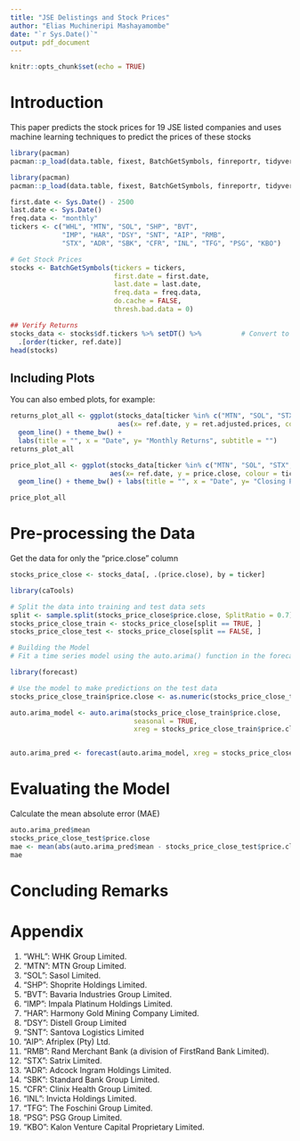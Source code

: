 ```yaml
---
title: "JSE Delistings and Stock Prices"
author: "Elias Muchineripi Mashayamombe"
date: "`r Sys.Date()`"
output: pdf_document
---
```


```r
knitr::opts_chunk$set(echo = TRUE)
```

# Introduction

This paper predicts the stock prices for 19 JSE listed companies and uses machine learning techniques to predict the prices of these stocks


```r
library(pacman)
pacman::p_load(data.table, fixest, BatchGetSymbols, finreportr, tidyverse, lubridate, ggplot2)

library(pacman)
pacman::p_load(data.table, fixest, BatchGetSymbols, finreportr, tidyverse, lubridate, ggplot2)

first.date <- Sys.Date() - 2500
last.date <- Sys.Date()
freq.data <- "monthly"
tickers <- c("WHL", "MTN", "SOL", "SHP", "BVT", 
             "IMP", "HAR", "DSY", "SNT", "AIP", "RMB",
             "STX", "ADR", "SBK", "CFR", "INL", "TFG", "PSG", "KBO")

# Get Stock Prices
stocks <- BatchGetSymbols(tickers = tickers, 
                          first.date = first.date,
                          last.date = last.date, 
                          freq.data = freq.data,
                          do.cache = FALSE,
                          thresh.bad.data = 0)

## Verify Returns
stocks_data <- stocks$df.tickers %>% setDT() %>%          # Convert to data.table
  .[order(ticker, ref.date)]   
head(stocks)
```

## Including Plots

You can also embed plots, for example:

```r
returns_plot_all <- ggplot(stocks_data[ticker %in% c("MTN", "SOL", "STX", "RMB")], 
                           aes(x= ref.date, y = ret.adjusted.prices, colour = ticker)) +
  geom_line() + theme_bw() + 
  labs(title = "", x = "Date", y= "Monthly Returns", subtitle = "") 
returns_plot_all

```


```r
price_plot_all <- ggplot(stocks_data[ticker %in% c("MTN", "SOL", "STX", "RMB")], 
                         aes(x= ref.date, y = price.close, colour = ticker)) +
  geom_line() + theme_bw() + labs(title = "", x = "Date", y= "Closing Price", subtitle = "")

price_plot_all
```
# Pre-processing the Data

Get the data for only the "price.close" column

```r
stocks_price_close <- stocks_data[, .(price.close), by = ticker]

library(caTools)

# Split the data into training and test data sets
split <- sample.split(stocks_price_close$price.close, SplitRatio = 0.7)
stocks_price_close_train <- stocks_price_close[split == TRUE, ]
stocks_price_close_test <- stocks_price_close[split == FALSE, ]

# Building the Model
# Fit a time series model using the auto.arima() function in the forecast library

library(forecast)

# Use the model to make predictions on the test data
stocks_price_close_train$price.close <- as.numeric(stocks_price_close_train$price.close)

auto.arima_model <- auto.arima(stocks_price_close_train$price.close,
                               seasonal = TRUE,
                               xreg = stocks_price_close_train$price.close)


auto.arima_pred <- forecast(auto.arima_model, xreg = stocks_price_close_test$price.close)
```

# Evaluating the Model

Calculate the mean absolute error (MAE)

```r

auto.arima_pred$mean
stocks_price_close_test$price.close
mae <- mean(abs(auto.arima_pred$mean - stocks_price_close_test$price.close))
mae
```

# Concluding Remarks


# Appendix

1. "WHL": WHK Group Limited.
2. "MTN": MTN Group Limited.
3. "SOL": Sasol Limited.
4. "SHP": Shoprite Holdings Limited.
5. "BVT": Bavaria Industries Group Limited.
6. "IMP": Impala Platinum Holdings Limited.
7. "HAR": Harmony Gold Mining Company Limited.
8. "DSY": Distell Group Limited
9. "SNT": Santova Logistics Limited
10. "AIP": Afriplex (Pty) Ltd.
11. "RMB": Rand Merchant Bank (a division of FirstRand Bank Limited).
12. "STX": Satrix Limited.
13. "ADR": Adcock Ingram Holdings Limited.
14. "SBK": Standard Bank Group Limited.
15. "CFR": Clinix Health Group Limited.
16. "INL": Invicta Holdings Limited.
17. "TFG": The Foschini Group Limited.
18. "PSG": PSG Group Limited.
19. "KBO": Kalon Venture Capital Proprietary Limited.
